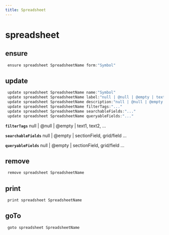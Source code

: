 ```yaml
---
title: Spreadsheet
---
```


# spreadsheet

## ensure

```js filename="Terminal" copy
 ensure spreadsheet SpreadsheetName form:"Symbol"
```


## update

```js filename="Terminal" copy
 update spreadsheet SpreadsheetName name:"Symbol"
 update spreadsheet SpreadsheetName label:"null | @null | @empty | text"
 update spreadsheet SpreadsheetName description:"null | @null | @empty | paragraph"
 update spreadsheet SpreadsheetName filterTags:"..."
 update spreadsheet SpreadsheetName searchableFields:"..."
 update spreadsheet SpreadsheetName queryableFields:"..."
```

**`filterTags`**
null | @null | @empty | text1, text2, ...

**`searchableFields`**
null | @empty | sectionField, grid/field ...

**`queryableFields`**
null | @empty | sectionField, grid/field ...


## remove

```js filename="Terminal" copy
 remove spreadsheet SpreadsheetName
```


## print

```js filename="Terminal" copy
 print spreadsheet SpreadsheetName
```


## goTo


```js filename="Terminal" copy
 goto spreadsheet SpreadsheetName
```

